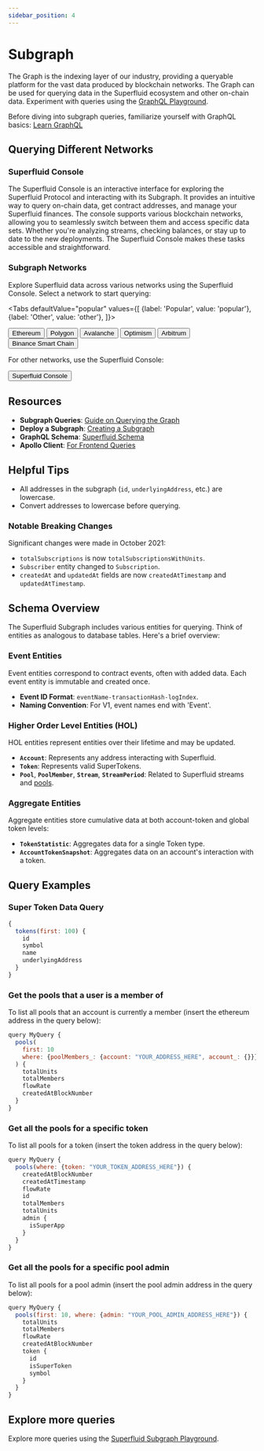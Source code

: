 ```yaml
---
sidebar_position: 4
---
```



# Subgraph

The Graph is the indexing layer of our industry, providing a queryable platform for the vast data produced by blockchain networks. The Graph can be used for querying data in the Superfluid ecosystem and other on-chain data. Experiment with queries using the [GraphQL Playground](https://thegraph.com/hosted-service/).

<Admonition type="tip" title="New to GraphQL?">

Before diving into subgraph queries, familiarize yourself with GraphQL basics:
[Learn GraphQL](https://graphql.org/learn/)

</Admonition>

## Querying Different Networks

### Superfluid Console

The Superfluid Console is an interactive interface for exploring the Superfluid Protocol and interacting with its Subgraph. It provides an intuitive way to query on-chain data, get contract addresses, and manage your Superfluid finances. The console supports various blockchain networks, allowing you to seamlessly switch between them and access specific data sets. Whether you're analyzing streams, checking balances, or stay up to date to the new deployments. The Superfluid Console makes these tasks accessible and straightforward.

### Subgraph Networks

Explore Superfluid data across various networks using the Superfluid Console. Select a network to start querying:

<Tabs
  defaultValue="popular"
  values={[
    {label: 'Popular', value: 'popular'},
    {label: 'Other', value: 'other'},
  ]}>
  
  <TabItem value="popular">
    <div style={{ display: 'flex', justifyContent: 'space-around', flexWrap: 'wrap' }}>
      <Button variant="contained" style={{ backgroundColor: 'green' }} component={Link} to="https://console.superfluid.finance/subgraph?\_network=ethereum">Ethereum</Button>
      <Button variant="contained" style={{ backgroundColor: 'green' }} component={Link} to="https://console.superfluid.finance/subgraph?\_network=matic">Polygon</Button>
      <Button variant="contained" style={{ backgroundColor: 'green' }} component={Link} to="https://console.superfluid.finance/subgraph?\_network=avalanche">Avalanche</Button>
      <Button variant="contained" style={{ backgroundColor: 'green' }} component={Link} to="https://console.superfluid.finance/subgraph?\_network=optimism">Optimism</Button>
      <Button variant="contained" style={{ backgroundColor: 'green' }} component={Link} to="https://console.superfluid.finance/subgraph?\_network=arbitrum">Arbitrum</Button>
      <Button variant="contained" style={{ backgroundColor: 'green' }} component={Link} to="https://console.superfluid.finance/subgraph?\_network=binance-smart-chain">Binance Smart Chain</Button>
    </div>
  </TabItem>
  <TabItem value="other">
    <p>For other networks, use the Superfluid Console:</p>
    <Button variant="contained" style={{ backgroundColor: 'green' }} component={Link} to="https://console.superfluid.finance/">Superfluid Console</Button>

  </TabItem>
</Tabs>

## Resources

- **Subgraph Queries**: [Guide on Querying the Graph](https://thegraph.com/docs/en/developer/query-the-graph/)
- **Deploy a Subgraph**: [Creating a Subgraph](https://thegraph.com/docs/en/developer/create-subgraph-hosted/)
- **GraphQL Schema**: [Superfluid Schema](https://github.com/superfluid-finance/protocol-monorepo/blob/dev/packages/subgraph/schema.graphql)
- **Apollo Client**: [For Frontend Queries](https://www.apollographql.com/docs/)

## Helpful Tips

- All addresses in the subgraph (`id`, `underlyingAddress`, etc.) are lowercase.
- Convert addresses to lowercase before querying.

### Notable Breaking Changes

<Admonition type="caution" title="Migrating From Legacy Subgraph to V1">

Significant changes were made in October 2021:

- `totalSubscriptions` is now `totalSubscriptionsWithUnits`.
- `Subscriber` entity changed to `Subscription`.
- `createdAt` and `updatedAt` fields are now `createdAtTimestamp` and `updatedAtTimestamp`.

</Admonition>

## Schema Overview

The Superfluid Subgraph includes various entities for querying. Think of entities as analogous to database tables. Here's a brief overview:

### Event Entities

Event entities correspond to contract events, often with added data. Each event entity is immutable and created once.

- **Event ID Format**: `eventName-transactionHash-logIndex`.
- **Naming Convention**: For V1, event names end with 'Event'.

### Higher Order Level Entities (HOL)

HOL entities represent entities over their lifetime and may be updated.

- **`Account`**: Represents any address interacting with Superfluid.
- **`Token`**: Represents valid SuperTokens.
- **`Pool`**, **`PoolMember`**, **`Stream`**, **`StreamPeriod`**: Related to Superfluid streams and [pools](/docs/protocol/distributions/guides/pools.mdx).

### Aggregate Entities

Aggregate entities store cumulative data at both account-token and global token levels:

- **`TokenStatistic`**: Aggregates data for a single Token type.
- **`AccountTokenSnapshot`**: Aggregates data on an account's interaction with a token.

## Query Examples

### Super Token Data Query

```javascript
{
  tokens(first: 100) {
    id
    symbol
    name
    underlyingAddress
  }
}
```
### Get the pools that a user is a member of

To list all pools that an account is currently a member (insert the ethereum address in the query below):

```javascript
query MyQuery {
  pools(
    first: 10
    where: {poolMembers_: {account: "YOUR_ADDRESS_HERE", account_: {}}}
  ) {
    totalUnits
    totalMembers
    flowRate
    createdAtBlockNumber
  }
}
```

### Get all the pools for a specific token

To list all pools for a token (insert the token address in the query below):

```javascript
query MyQuery {
  pools(where: {token: "YOUR_TOKEN_ADDRESS_HERE"}) {
    createdAtBlockNumber
    createdAtTimestamp
    flowRate
    id
    totalMembers
    totalUnits
    admin {
      isSuperApp
    }
  }
}
```
### Get all the pools for a specific pool admin

To list all pools for a pool admin (insert the pool admin address in the query below):

```javascript
query MyQuery {
  pools(first: 10, where: {admin: "YOUR_POOL_ADMIN_ADDRESS_HERE"}) {
    totalUnits
    totalMembers
    flowRate
    createdAtBlockNumber
    token {
      id
      isSuperToken
      symbol
    }
  }
}
```

## Explore more queries

Explore more queries using the [Superfluid Subgraph Playground](https://console.superfluid.finance/subgraph).